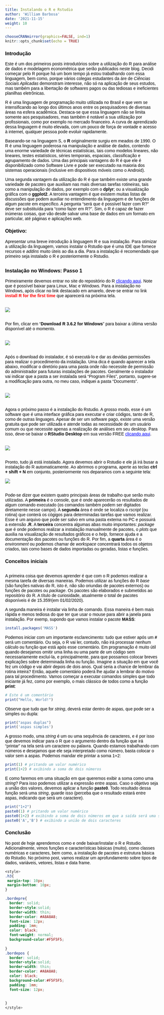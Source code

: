 ```yaml
---
title: Instalando o R e Rstudio
author: 'William Barbosa'
date: '2021-11-15'
weight: 10
---
```


```r
chooseCRANmirror(graphics=FALSE, ind=1)
knitr::opts_chunk$set(echo = TRUE)
```

<h3 style="color:black; font-family:sans-serif;">  
Introdução 
</h3>
<p style="color:black; font-family:sans-serif;margin-bottom: 5px;">
Este é um dos primeiros posts introdutórios sobre a utilização do R para análise de dados e modelagem econométrica que serão publicados neste blog. Decidi começar pelo R porque há um bom tempo já estou trabalhando com essa linguagem, bem como, porque vários colegas estudantes da áre de _Ciências Sociais Aplicadas_ demonstram interesse, não só na aplicação de seus estudos, mas também para a libertação de softwares pagos ou das tediosas e ineficientes planilhas eletrônicas.
</p>
<p style="color:black; font-family:sans-serif;margin-bottom: 5px;">
R é uma linguagem de programação muito utilizada no Brasil e que vem se intensificando ao longo dos últimos anos entre os pesquisadores de diversas áreas na esfera acadêmica. Destaca-se que essa linguagem não se limita somente aos pesquisadores, mas também é notável a sua  utilização por profissionais, como por exemplo no mercado financeiro. A curva de aprendizado dessa linguagem é muito elevada, com um pouco de força de vontade e acesso à internet, qualquer pessoa pode evoluir rapidamente.
</p>
<p style="color:black; font-family:sans-serif;margin-bottom: 5px;">
Baseando-se na linguagem S, o **R** originalmente surgiu em meados de 1990. O R é uma linguagem poderosa na manipulação e análise de dados, contendo uma enorme variedade de técnicas estatísticas, tais como modelos lineares, não lineares, testes estatísticos, séries temporais, espaciais, classificação e agrupamento de dados. Uma das principais vantagens do R é que ele é disponibilizado como Software Livre e pode ser executado na maioria dos sistemas operacionais (inclusive em dispositivos móveis como o Android).
</p>
<p style="color:black; font-family:sans-serif;margin-bottom: 5px;">
Uma segunda vantagem da utilização do R é que também existe uma grande variedade de pacotes que auxiliam nas mais diversas tarefas rotineiras, tais como a manipulação de dados, por exemplo com o **dplyr**; ou a visualização gráfica com o **ggplot2**. A terceira vantagem é que existem muitas listas de discussões que podem auxiliar no entendimento da linguagem e de funções de algum pacote em específico. A pergunta "será que é possível fazer com R?" deve ser substituída para "como fazer em R?". Sim, o R é capaz de fazer inúmeras coisas, que vão desde salvar uma base de dados em um formato em particular, até páginas e aplicações web.
</p>
<h3 style="color:black; font-family:sans-serif;"> Objetivo: </h3>

<p style="color:black; font-family:sans-serif;margin-bottom: 30px;">
Apresentar uma breve introdução à linguagem R e sua instalação. Para otimizar a utilização da linguagem, vamos instalar o Rstudio que é uma IDE que fornece recursos e _addins_ muito úteis ao dia a dia. Para a instalação é recomendado que primeiro seja instalado o R e posteriormente o Rstudio.
</p>

<h3 style="color:black; font-family:sans-serif;">Instalação no Windows: Passo 1 </h3>

<p style="color:black; font-family:sans-serif;margin-bottom: 30px;">
Primeiramente devemos entrar no site do repositório do R
 <a href="https://brieger.esalq.usp.br/CRAN/" style="color:blue">clicando aqui</a>. Note que é possível baixar para Linux, Mac e Windows. Para a instalação no Windows, após clicar no link destacado em amarelo, deve-se entrar no link  <span style="color:red"><b>install R for the first time</b></span> que aparecerá na próxima tela.
</p>
<!-- <img src='/post/baixar.png' /> -->

 ![](/post/baixar.png)
 
<p style="color:black; font-family:sans-serif;margin-bottom: 30px;margin-top: 30px">
Por fim, clicar em "**Download R 3.6.2 for Windows**" para baixar a última versão disponível até o momento. 
</p>
 
 ![](/post/baixar1.png)
 
 <p style="color:black; font-family:sans-serif;margin-top: 30px;margin-bottom: 30px">
Após o download do instalador, é só executá-lo e dar as devidas permissões para realizar o procedimento da instalação. Uma dica é quando aparecer a tela abaixo, modificar o diretório para uma pasta onde não necessite de permissão do administrador para futuras instalações de pacotes. Geralmente o instalador vai indicar que a pasta a ser instalada será "Program Files", portanto, sugere-se a modificação para outra, no meu caso, indiquei a pasta "Documents".
</p>
![](/post/Instalar.png)

<p style="color:black; font-family:sans-serif;margin-top: 30px;margin-bottom: 30px">
Agora o próximo passo é a instalação do Rstudio. A grosso modo, esse é um software que é uma interface gráfica para executar e criar códigos, tanto de R, como de outras linguages. Apesar de ser um software pago, existe uma versão gratuita que pode ser utilizada e atende todas as necessidade de um usuário comum ou que necessite apenas a realização de análises em seu desktop. Para isso, deve-se baixar o **RStudio Desktop** em sua versão FREE <a href="https://rstudio.com/products/rstudio/download/#download" style="color:blue">clicando aqui</a>.
</p>

![](/post/Instalar_rstudio.png) 

<p style="color:black; font-family:sans-serif;margin-top: 30px;margin-bottom: 5px">
Pronto, tudo já está instalado. Agora devemos abrir o Rstudio e ele já irá busar a instalação do R automaticamente. Ao abrirmos o programa, aperte as teclas **ctrl + shift + N** em conjunto, posteriormente nos deparamos com a seguinte tela:
</p>

![](/post/rstudio.png) 

<p style="color:black; font-family:sans-serif;margin-top: 30px;margin-bottom: 5px">
Pode-se dizer que existem quatro principais áreas de trabalho que serão muito utilizadas. A **primeira** é o console, que é onde aparecerão os resultados de algum comando executado (os comandos também podem ser digitados diretamente nesse campo). A **segunda** área é onde se localiza o _rscript_ (ou rotina) que conterá os cógigos para determinadas tarefas que vamos realizar. Esse é um arquivo que pode ser salvo em uma pasta externa no PC e possuirá a extensão **.R**. A **terceira** concentra algumas abas muito importantes: _package_ que é onde podemos realizar a instalação manualmente de pacotes, o _plots_ que auxilia na visualização de resultados gráficos e o _help_, fornece ajuda e a documentação dos pacotes ou funções do R. Por fim, a **quarta** área é o _environment_ ou podemos chamar de _workspace_ concentrará todos os objetos criados, tais como bases de dados importadas ou geradas, listas e funções. 
</p>

<h3 style="color:black; font-family:sans-serif;">  
Conceitos iniciais 
</h3>

<p style="color:black; font-family:sans-serif;margin-top: 30px;margin-bottom: 5px">
A primeira coisa que devemos aprender é que com o R podemos realizar a mesma tarefa de diversas maneiras. Podemos utilizar as funções do R _base_ (são funções nativas do R, isto é, não são oriundas de pacotes externos) ou funções de pacotes ou _package_. Os pacotes são elaborados e submetidos ao repositório do R. A título de curiosidade, atualmente o total de pacotes disponíveis é de 15.359!(em 01/02/2020). 
</p>

<p style="color:black; font-family:sans-serif;margin-bottom: 5px">
A segunda maneira é instalar via linha de comando. Essa maneira é bem mais rápida e menos tediosa do que ter que usar o mouse para abrir a janela para instalação. Por exemp, supondo que vamos instalar o pacote **MASS**:
</p>

```r
install.packages('MASS')
```
<p style="color:black; font-family:sans-serif;margin-bottom: 5px">
Podemos iniciar com um importante esclarecimento: tudo que estiver após um **#** será um comentário. Ou seja, o R vai ler, contudo, não irá processar nenhum cálculo ou função que está após esse comentário. Em programação é muito útil quando desejamos omitir uma linha ou uma parte de um código sem necessariamente excluí-la, e principalmente, para que possamos colocar breves explicações sobre determinada linha ou função. Imagine a situação em que você fez um código e vai abrir depois de dois anos. Qual seria a chance de lembrar da rotina inteira? Então, aquele comentário poderá lhe ajudar a lembrar do motivo para tal procedimento. Vamos começar a executar comandos simples que todo iniciante já fez, como por exemplo, o mais clássico de todos como a função **print**:
</p>

```r
# Este é um comentário
print("Hello, World!")
```

<p style="color:black; font-family:sans-serif;margin-bottom: 5px">
Observe que tudo que for _string_, deverá estar dentro de aspas, que pode ser a simples ou dupla:
</p>
```r
print("aspas duplas")
print('aspas simples')
```
<p style="color:black; font-family:sans-serif;margin-bottom: 5px">
A grosso modo, uma _string_ é um ou uma sequência de caracteres, e é por isso que devemos indicar para o R que o argumento dentro da função que irá "printar" na tela será um caractere ou palavra. Quando estamos trabalhando com números e desejamos que ele seja interpretado como número, basta colocar o valor sem a aspas. Podemos mandar ele printar a soma 1+2: 
</p>

```r
print(1) # pritando um valor numérico
print(1+2) # exibindo a soma de dois números
```
<p style="color:black; font-family:sans-serif;margin-bottom: 5px">
E como faremos em uma situação em que queremos exibir a soma como uma _string_? Para isso podemos utilizar a expressão entre aspas. Caso o objetivo seja a união dos valores, devemos aplicar a função **paste0**. Todo resultado dessa função será uma _string_, guarde isso (perceba que o resultado estará entre aspas, indicando que será um caractere).
</p>

```r
print("1+2")
paste0(1) # pritando um valor numérico
paste0(1+2) # exibindo a soma de dois números em que a saída será uma string
paste0('A','B') # exibindo a união de dois caracteres
```

<h3 style="color:black; font-family:sans-serif;">  
Conclusão 
</h3>
<p style="color:black; font-family:sans-serif;margin-bottom: 5px">
No post de hoje aprendemos como e onde baixar/instalar o R e Rstudio. Adicionalmente, vimos funções e características básicas (muito), como classes numéricas e caracteres, bem como, a instalação de pacotes e estrutura básica do Rstudio. No próximo post, vamos realizar um aprofundamento sobre tipos de dados, variáveis, vetores, listas e data frame. 
</p>



```css
<style>
.h3{
 margin-top: 10px;
 margin-bottom: 10px;
}  

.bordepre{
  border: solid;
  border-style:solid;
  border-width: thin;
  border-color: #A8A8A8;
  font-size: 12px;
  padding: 1mm;
  color: black;
  font-weight: normal;
  background-color:#F5F5F5;
    
}
.bordepos {
  border: solid;
  border-style:solid;
  border-width: thin;
  border-color: #A8A8A8;
  color: black;
  background-color:#F5F5F5;
  padding: 1mm;
  font-size: 12px;
  
  
}
</style>
```